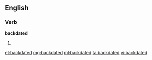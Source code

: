 ==English==

===Verb===
'''backdated'''

# {{past of|[[backdate]]}}

[[et:backdated]]
[[mg:backdated]]
[[ml:backdated]]
[[ta:backdated]]
[[vi:backdated]]